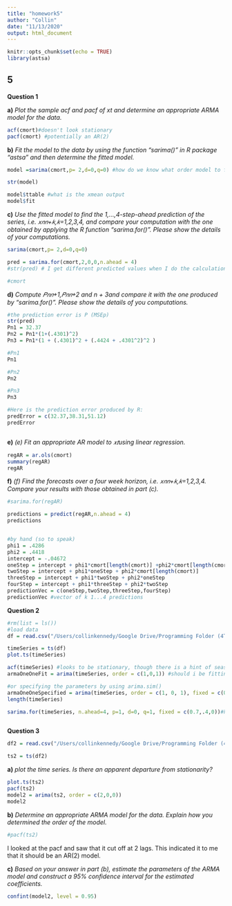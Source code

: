 ```yaml
---
title: "homework5"
author: "Collin"
date: "11/13/2020"
output: html_document
---
```


```r
knitr::opts_chunk$set(echo = TRUE)
library(astsa)
```

## 5
**Question 1**

**a)** *Plot the sample acf and pacf of xt and determine an appropriate ARMA model for the data.*
```r
acf(cmort)#doesn't look stationary
pacf(cmort) #potentially an AR(2)
```

**b)** *Fit the model to the data by using the function "sarima()" in R package "astsa" and then determine the fitted model.*
```r
model =sarima(cmort,p= 2,d=0,q=0) #how do we know what order model to fit? I based it on pacf

str(model)

model$ttable #what is the xmean output
model$fit 

```

**c)** *Use the fitted model to find the 1,…,4-step-ahead prediction of the series, i.e. 𝑥𝑛𝑛+𝑘,𝑘=1,2,3,4, and compare your computation with the one obtained by applying the R function "sarima.for()". Please show the details of your computations.*
```r
sarima(cmort,p= 2,d=0,q=0)

pred = sarima.for(cmort,2,0,0,n.ahead = 4)
#str(pred) # I get different predicted values when I do the calculation by hand...

#cmort

```


**d)** *Compute 𝑃𝑛𝑛+1,𝑃𝑛𝑛+2  and n + 3and compare it with the one produced by  "sarima.for()". Please show the details of you computations.*
```r
#the prediction error is P (MSEp)
str(pred) 
Pn1 = 32.37
Pn2 = Pn1*(1+(.4301)^2)
Pn3 = Pn1*(1 + (.4301)^2 + (.4424 + .4301^2)^2 )

#Pn1
Pn1

#Pn2
Pn2

#Pn3
Pn3

#Here is the prediction error produced by R:
predError = c(32.37,38.31,51.12)
predError



```

**e)** *(e) Fit an appropriate AR model to 𝑥𝑡using linear regression.*
```r
regAR = ar.ols(cmort)
summary(regAR)
regAR


```

**f)** *(f) Find the forecasts over a four week horizon, i.e. 𝑥𝑛𝑛+𝑘,𝑘=1,2,3,4. Compare your results with those obtained in part (c).*
```r
#sarima.for(regAR)

predictions = predict(regAR,n.ahead = 4)
predictions


#by hand (so to speak)
phi1 = .4286
phi2 = .4418
intercept = -.04672
oneStep = intercept + phi1*cmort[length(cmort)] +phi2*cmort[length(cmort)-1]
twoStep = intercept + phi1*oneStep + phi2*cmort[length(cmort)]
threeStep = intercept + phi1*twoStep + phi2*oneStep
fourStep = intercept + phi1*threeStep + phi2*twoStep
predictionVec = c(oneStep,twoStep,threeStep,fourStep)
predictionVec #vector of k 1...4 predictions

```


**Question 2**
```r
#rm(list = ls())
#load data
df = read.csv("/Users/collinkennedy/Google Drive/Programming Folder (4Transfer to Collin's Files V2)/R/ATS/HW5_Q2_data.csv")

timeSeries = ts(df)
plot.ts(timeSeries)

acf(timeSeries) #looks to be stationary, though there is a hint of seasonality
armaOneOneFit = arima(timeSeries, order = c(1,0,1)) #should i be fitting a model with arima()

#or specifying the parameters by using arima.sim()
armaOneOneSpecified = arima(timeSeries, order = c(1, 0, 1), fixed = c(0.7, 0.4, 0.0))
length(timeSeries)

sarima.for(timeSeries, n.ahead=4, p=1, d=0, q=1, fixed = c(0.7,.4,0))#how do i order the parameters in the fixed argument



```











**Question 3**
```r
df2 = read.csv("/Users/collinkennedy/Google Drive/Programming Folder (4Transfer to Collin's Files V2)/R/ATS/HW5_Q3_data.csv")

ts2 = ts(df2)
```

**a)** *plot the time series. Is there an apparent departure from stationarity?*
```r
plot.ts(ts2)
pacf(ts2)
model2 = arima(ts2, order = c(2,0,0))
model2

```


**b)** *Determine an appropriate ARMA model for the data. Explain how you determined the order of the model.*
```r
#pacf(ts2)

```
I looked at the pacf and saw that it cut off at 2 lags. This indicated it to me that it should be an AR(2) model.


**c)** *Based on your answer in part (b), estimate the parameters of the ARMA model and construct a 95% confidence interval for the estimated coefficients.*
```r
confint(model2, level = 0.95)



```






